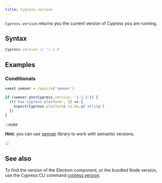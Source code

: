 ```yaml
---
title: Cypress.version
---
```


`Cypress.version` returns you the current version of Cypress you are running.

## Syntax

```javascript
Cypress.version // '1.1.0'
```

## Examples

### Conditionals

```javascript
const semver = require('semver')

if (semver.gte(Cypress.version, '1.1.3')) {
  it('has Cypress.platform', () => {
    expect(Cypress.platform).to.be.a('string')
  })
}
```

:::note

**Hint:** you can use [semver](https://github.com/npm/node-semver#readme)
library to work with semantic versions.

:::

## See also

To find the version of the Electron component, or the bundled Node version, use
the Cypress CLI command
[cypress version](/app/references/command-line#cypress-version).
